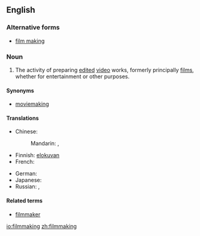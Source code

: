 ==English==

===Alternative forms===
* [[film making]]

===Noun===
{{en-noun|-}}

# The activity of preparing [[edited]] [[video]] works, formerly principally [[films]], whether for entertainment or other purposes.

====Synonyms====
* [[moviemaking]]

====Translations====
{{trans-top|the production of movies}}
* Chinese:
*: Mandarin: {{t+|cmn|電影製作|sc=Hani}}, {{t|cmn|电影制作|tr=diànyǐng zhìzuò|sc=Hani}}
* Finnish: [[elokuva|elokuvan]] {{t+|fi|tekeminen}}
* French: {{t+|fr|réalisation|f}} {{qualifier|cinématographique}}
{{trans-mid}}
* German: {{t|de|Filmemachen|n}}
* Japanese: {{t|ja|映画制作|tr=えいがせいさく, eiga seisaku|sc=Jpan}}
* Russian: {{t+|ru|кинопроизво́дство|n}}, {{t+|ru|кино́|n}} {{qualifier|cinema}}
{{trans-bottom}}

====Related terms====
* [[filmmaker]]

[[io:filmmaking]]
[[zh:filmmaking]]